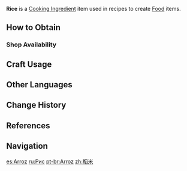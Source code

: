 {{Item Infobox
|id           = 100092
|image        = Item Rice.png
|type         = Cooking Ingredients
|invCategory  = Materials
|description  = A grain crop commonly found in Teyvat. People of all walks of life enjoy its distinct grainy texture. As the saying goes, "The same kind of rice can feed one hundred kinds of people."
|source1      = {{Sold By}}
}}
'''Rice''' is a [[Cooking Ingredient]] item used in recipes to create [[Food]] items.

==How to Obtain==
===Shop Availability===
{{Shop Availability}}

==Craft Usage==
{{Craft Usage}}

==Other Languages==
{{Other Languages|default_hidden = 1
|en      = Rice
|zhs     = 稻米
|zhs_rm  = Dàomǐ
|zht     = 稻米
|zht_rm  = Dàomǐ
|ja      = 米
|ja_rm   = Kome<ref>{{Ref/Quest|Three to Get Ready, and Here We Go|note=Japanese Voice-Over}}</ref>
|ko      = 쌀
|ko_rm   = Ssal
|es      = Arroz
|fr      = Riz
|ru      = Рис
|th      = Rice
|vi      = Lúa Nước
|de      = Reis
|id      = Rice
|pt      = Arroz
}}

==Change History==
{{Change History|1.0}}

==References==
{{Reflist}}

==Navigation==
{{Material Navbox|type=Crafting Materials}}
[[es:Arroz]]
[[ru:Рис]]
[[pt-br:Arroz]]
[[zh:稻米]]